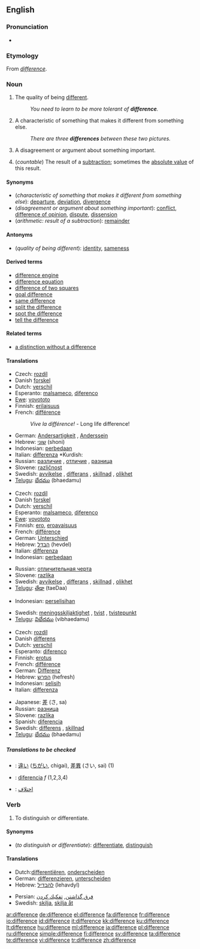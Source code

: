 {{see|différence}}
{{wikipedia|dab=difference}}
==English==

===Pronunciation===
*{{audio|en-us-difference.ogg|Audio (US)}}

===Etymology===
From {{OF.}} ''[[différence|difference]]''.

===Noun===
{{en-noun|-|s}}

# {{uncountable}} The quality of being [[different]].
#:''You need to learn to be more tolerant of '''difference'''.''
# {{countable}} A characteristic of something that makes it different from something else.
#:''There are three '''differences''' between these two pictures.''
# {{countable}} A disagreement or argument about something important.
# {{arithmetic}} (''countable'') The result of a [[subtraction]]; sometimes the [[absolute value]] of this result.

====Synonyms====
*(''characteristic of something that makes it different from something else''): [[departure]], [[deviation]], [[divergence]]
*(''disagreement or argument about something important''): [[conflict]], [[difference of opinion]], [[dispute]], [[dissension]]
*(''arithmetic: result of a subtraction''): [[remainder]]

====Antonyms====
*(''quality of being different''): [[identity]], [[sameness]]

====Derived terms====
*[[difference engine]]
*[[difference equation]]
*[[difference of two squares]]
*[[goal difference]]
*[[same difference]]
*[[split the difference]]
*[[spot the difference]]
*[[tell the difference]]

====Related terms====
*[[a distinction without a difference]]

====Translations====
{{trans-top|quality of being different}}
*Czech: [[rozdíl]] {{m}}
*Danish [[forskel]]
*Dutch: [[verschil]] {{n}}
*Esperanto: [[malsameco]], [[diferenco]]
*[[Ewe]]: [[vovototo]]
*Finnish: [[erilaisuus]]
*French: [[différence]] {{f}}
*:''Vive la différence!'' - Long life difference!
{{trans-mid}}
*German: [[Andersartigkeit]] {{f}}, [[Anderssein]] {{n}}
*Hebrew: [[שוני]] (shoni) {{m}}
*Indonesian: [[beda|perbedaan]]
*Italian: [[differenza]] {{f}}*Kurdish: {{KUchar|[[جیاوازی]]}}
*Russian: [[различие]] {{f}}, [[отличие]] {{f}}, [[разница]] {{f}}
*Slovene: [[različnost]] {{f}}
*Swedish: [[avvikelse]] {{c}}, [[differans]] {{c}}, [[skillnad]] {{c}}, [[olikhet]] {{c}}
*[[Telugu]]: [[భేదము]] (bhaedamu)
{{trans-bottom}}

{{trans-top|characteristic of something that makes it different from something else}}
*Czech: [[rozdíl]] {{m}}
*Danish [[forskel]]
*Dutch: [[verschil]] {{n}}
*Esperanto: [[malsameco]], [[diferenco]]
*[[Ewe]]: [[vovototo]]
*Finnish: [[ero]], [[eroavaisuus]]
*French: [[différence]] {{f}}
*German: [[Unterschied]] {{m}}
*Hebrew: [[הבדל]] (hevdel) {{m}}
*Italian: [[differenza]] {{f}}
*Indonesian: [[beda|perbedaan]]
{{trans-mid}}
*Russian: [[отличительная черта]] {{f}}
*Slovene: [[razlika]] {{f}}
*Swedish: [[avvikelse]] {{c}}, [[differans]] {{c}}, [[skillnad]] {{c}}, [[olikhet]] {{c}}
*[[Telugu]]: [[తేడా]] (taeDaa)
{{trans-bottom}}

{{trans-top|disagreement or argument about something important}}
*Indonesian: [[selisih|perselisihan]]
{{trans-mid}}
*Swedish: [[meningsskiljaktighet]] {{c}}, [[tvist]] {{c}}, [[tvistepunkt]] {{c}}
*[[Telugu]]: [[విభేదము]] (vibhaedamu)
{{trans-bottom}}

{{trans-top|arithmetic: result of a subtraction}}
*Czech: [[rozdíl]] {{m}}
*Danish [[differens]]
*Dutch: [[verschil]] {{n}}
*Esperanto: [[diferenco]]
*Finnish: [[erotus]]
*French: [[différence]] {{f}}
*German: [[Differenz]] {{f}}
*Hebrew: [[הפרש]] (hefresh) {{m}}
*Indonesian: [[selisih]]
*Italian: [[differenza]] {{f}}
{{trans-mid}}
*Japanese: [[差]] (さ, sa)
*Russian: [[разница]] {{f}}
*Slovene: [[razlika]] {{f}}
*Spanish: [[diferencia]] {{f}}
*Swedish: [[differens]] {{c}}, [[skillnad]] {{c}}
*[[Telugu]]: [[భేదము]] (bhaedamu)
{{trans-bottom}}

=====Translations to be checked=====
<!--Remove this section once all of the translations below have been moved into the tables above.-->
{{checktrans}}

*{{ttbc|Japanese}}: [[違い]] ([[ちがい]], chigai), [[差異]] (さい, sai) (1)
*{{ttbc|Spanish}}: [[diferencia]] ''f'' (1,2,3,4)
*{{ttbc|Persian}}: [[تفاوت|اختلاف]]

===Verb===
{{en-verb|differenc|ing}}

# {{transitive}} To distinguish or differentiate.

====Synonyms====
*(''to distinguish or differentiate''): [[differentiate]], [[distinguish]]

====Translations====
{{trans-top|to distinguish or differentiate}}
*Dutch:[[differentiëren]], [[onderscheiden]]
*German: [[differenzieren]], [[unterscheiden]]
*Hebrew: [[להבדיל]] (lehavdyl)
{{trans-mid}}
*Persian: [[فرق گذاشتن]], [[تفكيك كردن]]
*Swedish: [[skilja]], [[skilja åt]]
{{trans-bottom}}

[[ar:difference]]
[[de:difference]]
[[el:difference]]
[[fa:difference]]
[[fr:difference]]
[[io:difference]]
[[id:difference]]
[[it:difference]]
[[kk:difference]]
[[ku:difference]]
[[lt:difference]]
[[hu:difference]]
[[ml:difference]]
[[ja:difference]]
[[pl:difference]]
[[ru:difference]]
[[simple:difference]]
[[fi:difference]]
[[sv:difference]]
[[ta:difference]]
[[te:difference]]
[[vi:difference]]
[[tr:difference]]
[[zh:difference]]